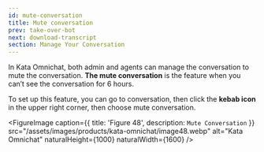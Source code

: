 ```yaml
---
id: mute-conversation
title: Mute conversation
prev: take-over-bot
next: download-transcript
section: Manage Your Conversation
---
```


In Kata Omnichat, both admin and agents can manage the conversation to mute the conversation. **The mute conversation** is the feature when you can’t see the conversation for 6 hours.

To set up this feature, you can go to conversation, then click the **kebab icon** in the upper right corner, then choose mute conversation.

<FigureImage
  caption={{ title: 'Figure 48', description: `Mute Conversation` }}
  src="/assets/images/products/kata-omnichat/image48.webp"
  alt="Kata Omnichat"
  naturalHeight={1000}
  naturalWidth={1600}
/>
